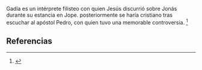 Gadía es un intérprete filisteo con quien Jesús discurrió sobre Jonás durante su estancia en Jope. posteriormente se haría cristiano tras escuchar al apóstol Pedro, con quien tuvo una memorable controversia. <ref name="n0">{{lib|LU|130|1}}</ref> 

== Referencias ==

<references/>
